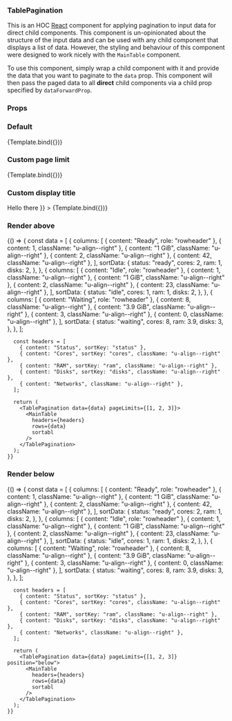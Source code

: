 

<Meta title="TablePagination" component={TablePagination} />


### TablePagination

This is an HOC [React](https://reactjs.org/) component for applying pagination to input data for direct child components.
This component is un-opinionated about the structure of the input data and can be used with any child component that displays 
a list of data. However, the styling and behaviour of this component were designed to work nicely with the ```MainTable``` component.

To use this component, simply wrap a child component with it and provide the data that you want to paginate to the ```data``` prop. 
This component will then pass the paged data to all <b>direct</b> child components via a child prop specified by ```dataForwardProp```.  

### Props

<ArgsTable of={TablePagination} />

### Default

<Canvas>
  <Story
    name="Default"
    args={{
      data: [{id: "row-1"}, {id: "row-2"}, {id: "row-3"}, {id: "row-4"}, {id: "row-5"}],
    }}
  >
    {Template.bind({})}
  </Story>
</Canvas>

### Custom page limit

<Canvas>
  <Story
    name="CustomPageLimit"
    args={{
      data: [{id: "row-1"}, {id: "row-2"}, {id: "row-3"}, {id: "row-4"}, {id: "row-5"}],
      pageLimits: [1, 2, 3]
    }}
  >
    {Template.bind({})}
  </Story>
</Canvas>

### Custom display title

<Canvas>
  <Story
    name="CustomDisplayTitle"
    args={{
      data: [{id: "row-1"}, {id: "row-2"}, {id: "row-3"}, {id: "row-4"}, {id: "row-5"}],
      description: <b>Hello there</b>
    }}
  >
    {Template.bind({})}
  </Story>
</Canvas>

### Render above

<Canvas>
  <Story
    name="RenderAbove"
  >
    {() => {
      const data = [
        {
          columns: [
            { content: "Ready", role: "rowheader" },
            { content: 1, className: "u-align--right" },
            { content: "1 GiB", className: "u-align--right" },
            { content: 2, className: "u-align--right" },
            { content: 42, className: "u-align--right" },
          ],
          sortData: {
            status: "ready",
            cores: 2,
            ram: 1,
            disks: 2,
          },
        },
        {
          columns: [
            { content: "Idle", role: "rowheader" },
            { content: 1, className: "u-align--right" },
            { content: "1 GiB", className: "u-align--right" },
            { content: 2, className: "u-align--right" },
            { content: 23, className: "u-align--right" },
          ],
          sortData: {
            status: "idle",
            cores: 1,
            ram: 1,
            disks: 2,
          },
        },
        {
          columns: [
            { content: "Waiting", role: "rowheader" },
            { content: 8, className: "u-align--right" },
            { content: "3.9 GiB", className: "u-align--right" },
            { content: 3, className: "u-align--right" },
            { content: 0, className: "u-align--right" },
          ],
          sortData: {
            status: "waiting",
            cores: 8,
            ram: 3.9,
            disks: 3,
          },
        },
      ];

      const headers = [
        { content: "Status", sortKey: "status" },
        { content: "Cores", sortKey: "cores", className: "u-align--right" },
        { content: "RAM", sortKey: "ram", className: "u-align--right" },
        { content: "Disks", sortKey: "disks", className: "u-align--right" },
        { content: "Networks", className: "u-align--right" },
      ];

      return (
        <TablePagination data={data} pageLimits={[1, 2, 3]}>
          <MainTable
            headers={headers}
            rows={data}
            sortabl
          />
        </TablePagination>
      );
    }}
  </Story>
</Canvas>

### Render below

<Canvas>
  <Story
    name="RenderBelow"
  >
    {() => {
      const data = [
        {
          columns: [
            { content: "Ready", role: "rowheader" },
            { content: 1, className: "u-align--right" },
            { content: "1 GiB", className: "u-align--right" },
            { content: 2, className: "u-align--right" },
            { content: 42, className: "u-align--right" },
          ],
          sortData: {
            status: "ready",
            cores: 2,
            ram: 1,
            disks: 2,
          },
        },
        {
          columns: [
            { content: "Idle", role: "rowheader" },
            { content: 1, className: "u-align--right" },
            { content: "1 GiB", className: "u-align--right" },
            { content: 2, className: "u-align--right" },
            { content: 23, className: "u-align--right" },
          ],
          sortData: {
            status: "idle",
            cores: 1,
            ram: 1,
            disks: 2,
          },
        },
        {
          columns: [
            { content: "Waiting", role: "rowheader" },
            { content: 8, className: "u-align--right" },
            { content: "3.9 GiB", className: "u-align--right" },
            { content: 3, className: "u-align--right" },
            { content: 0, className: "u-align--right" },
          ],
          sortData: {
            status: "waiting",
            cores: 8,
            ram: 3.9,
            disks: 3,
          },
        },
      ];

      const headers = [
        { content: "Status", sortKey: "status" },
        { content: "Cores", sortKey: "cores", className: "u-align--right" },
        { content: "RAM", sortKey: "ram", className: "u-align--right" },
        { content: "Disks", sortKey: "disks", className: "u-align--right" },
        { content: "Networks", className: "u-align--right" },
      ];

      return (
        <TablePagination data={data} pageLimits={[1, 2, 3]} position="below">
          <MainTable
            headers={headers}
            rows={data}
            sortabl
          />
        </TablePagination>
      );
    }}
  </Story>
</Canvas>
